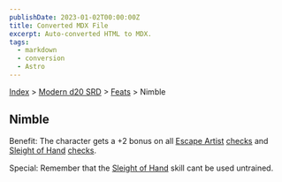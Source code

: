 ```yaml
---
publishDate: 2023-01-02T00:00:00Z
title: Converted MDX File
excerpt: Auto-converted HTML to MDX.
tags:
  - markdown
  - conversion
  - Astro
---
```


[Index](-index) > [Modern d20 SRD](modern-d20-srd-index) > [Feats](modern-d20-srd-feats-index) > Nimble

## Nimble

Benefit: The character gets a +2 bonus on all [Escape Artist](modern-d20-srd-skills-escape-artist) [checks](modern-d20-srd-skills-skill-basics-php#skill-check-index) and [Sleight of Hand](modern-d20-srd-skills-sleight-of-hand) [checks](modern-d20-srd-skills-skill-basics-php#skill-check-index).

Special: Remember that the [Sleight
of Hand](modern-d20-srd-skills-sleight-of-hand) skill cant be used untrained.
